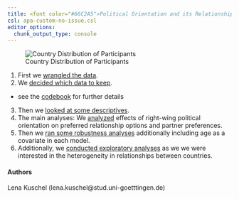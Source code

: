 ```yaml
---
title: <font color="#66C2A5">Political Orientation and its Relationships With Preferred Relationship Options and Partner Preferences in Single Women</font>
csl: apa-custom-no-issue.csl
editor_options: 
  chunk_output_type: console
---
```


<div class="row">


<div class="col-md-6 col-md-offset-1">
![Country Distribution of Participants](map_country_distribution.jpeg)
</div>

<div class="col-md-5">


1. First we [wrangled the data](01_datawrangling.html).
2. We [decided which data to keep](02_exclusion.html).
  - see the [codebook](03_codebook.html) for further details
3. Then we [looked at some descriptives](04_descriptives.html).
4. The main analyses: We [analyzed](05_analyses.html) effects of right-wing political orientation on preferred relationship options and partner preferences.
5. Then we [ran some robustness analyses](06_robustness_analyses.html) additionally including age as a covariate in each model.
6. Additionally, we [conducted exploratory analyses](09_analyses_exploratory.html) as we we were interested in the heterogeneity in relationships between countries.



</div>

</div>



</div>

#### Authors
Lena Kuschel (lena.kuschel@stud.uni-goetttingen.de)

